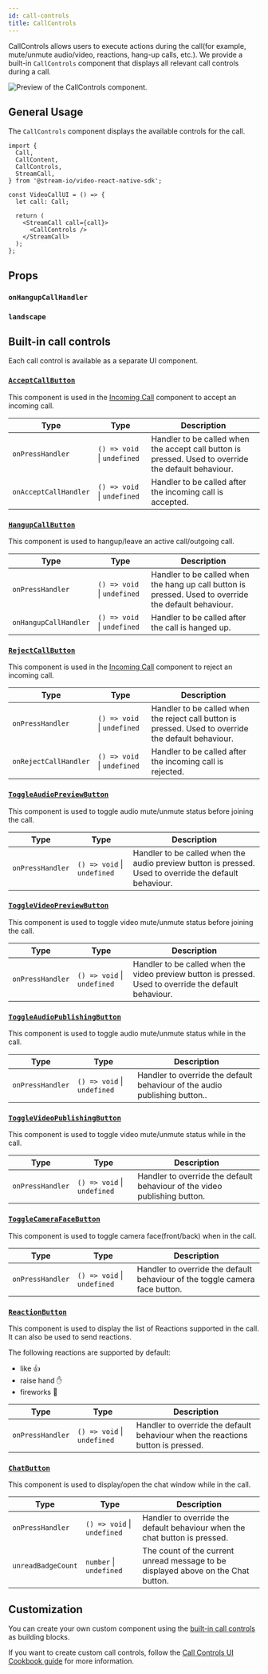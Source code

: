 ```yaml
---
id: call-controls
title: CallControls
---
```



CallControls allows users to execute actions during the call(for example, mute/unmute audio/video, reactions, hang-up calls, etc.).
We provide a built-in `CallControls` component that displays all relevant call controls during a call.

![Preview of the CallControls component.](../../assets/04-ui-components/call/call-controls/call-controls.png)

## General Usage

The `CallControls` component displays the available controls for the call.

```tsx {13}
import {
  Call,
  CallContent,
  CallControls,
  StreamCall,
} from '@stream-io/video-react-native-sdk';

const VideoCallUI = () => {
  let call: Call;

  return (
    <StreamCall call={call}>
      <CallControls />
    </StreamCall>
  );
};
```

## Props

### `onHangupCallHandler`

<OnHangupCallHandler />

### `landscape`

<LandScape />

## Built-in call controls

Each call control is available as a separate UI component.

### [`AcceptCallButton`](https://github.com/GetStream/stream-video-js/blob/main/packages/react-native-sdk/src/components/Call/CallControls/AcceptCallButton.tsx)

This component is used in the [Incoming Call](../incoming-call) component to accept an incoming call.

| Type                  | Type                        | Description                                                                                          |
| --------------------- | --------------------------- | ---------------------------------------------------------------------------------------------------- |
| `onPressHandler`      | `() => void` \| `undefined` | Handler to be called when the accept call button is pressed. Used to override the default behaviour. |
| `onAcceptCallHandler` | `() => void` \| `undefined` | Handler to be called after the incoming call is accepted.                                            |

### [`HangupCallButton`](https://github.com/GetStream/stream-video-js/blob/main/packages/react-native-sdk/src/components/Call/CallControls/HangupCallButton.tsx)

This component is used to hangup/leave an active call/outgoing call.

| Type                  | Type                        | Description                                                                                           |
| --------------------- | --------------------------- | ----------------------------------------------------------------------------------------------------- |
| `onPressHandler`      | `() => void` \| `undefined` | Handler to be called when the hang up call button is pressed. Used to override the default behaviour. |
| `onHangupCallHandler` | `() => void` \| `undefined` | Handler to be called after the call is hanged up.                                                     |

### [`RejectCallButton`](https://github.com/GetStream/stream-video-js/blob/main/packages/react-native-sdk/src/components/Call/CallControls/RejectCallButton.tsx)

This component is used in the [Incoming Call](../incoming-call) component to reject an incoming call.

| Type                  | Type                        | Description                                                                                          |
| --------------------- | --------------------------- | ---------------------------------------------------------------------------------------------------- |
| `onPressHandler`      | `() => void` \| `undefined` | Handler to be called when the reject call button is pressed. Used to override the default behaviour. |
| `onRejectCallHandler` | `() => void` \| `undefined` | Handler to be called after the incoming call is rejected.                                            |

### [`ToggleAudioPreviewButton`](https://github.com/GetStream/stream-video-js/blob/main/packages/react-native-sdk/src/components/Call/CallControls/ToggleAudioPreviewButton.tsx)

This component is used to toggle audio mute/unmute status before joining the call.

| Type             | Type                        | Description                                                                                            |
| ---------------- | --------------------------- | ------------------------------------------------------------------------------------------------------ |
| `onPressHandler` | `() => void` \| `undefined` | Handler to be called when the audio preview button is pressed. Used to override the default behaviour. |

### [`ToggleVideoPreviewButton`](https://github.com/GetStream/stream-video-js/blob/main/packages/react-native-sdk/src/components/Call/CallControls/ToggleVideoPreviewButton.tsx)

This component is used to toggle video mute/unmute status before joining the call.

| Type             | Type                        | Description                                                                                            |
| ---------------- | --------------------------- | ------------------------------------------------------------------------------------------------------ |
| `onPressHandler` | `() => void` \| `undefined` | Handler to be called when the video preview button is pressed. Used to override the default behaviour. |

### [`ToggleAudioPublishingButton`](https://github.com/GetStream/stream-video-js/blob/main/packages/react-native-sdk/src/components/Call/CallControls/ToggleAudioPublishingButton.tsx)

This component is used to toggle audio mute/unmute status while in the call.

| Type             | Type                        | Description                                                                |
| ---------------- | --------------------------- | -------------------------------------------------------------------------- |
| `onPressHandler` | `() => void` \| `undefined` | Handler to override the default behaviour of the audio publishing button.. |

### [`ToggleVideoPublishingButton`](https://github.com/GetStream/stream-video-js/blob/main/packages/react-native-sdk/src/components/Call/CallControls/ToggleVideoPublishingButton.tsx)

This component is used to toggle video mute/unmute status while in the call.

| Type             | Type                        | Description                                                               |
| ---------------- | --------------------------- | ------------------------------------------------------------------------- |
| `onPressHandler` | `() => void` \| `undefined` | Handler to override the default behaviour of the video publishing button. |

### [`ToggleCameraFaceButton`](https://github.com/GetStream/stream-video-js/blob/main/packages/react-native-sdk/src/components/Call/CallControls/ToggleCameraFaceButton.tsx)

This component is used to toggle camera face(front/back) when in the call.

| Type             | Type                        | Description                                                                 |
| ---------------- | --------------------------- | --------------------------------------------------------------------------- |
| `onPressHandler` | `() => void` \| `undefined` | Handler to override the default behaviour of the toggle camera face button. |

### [`ReactionButton`](https://github.com/GetStream/stream-video-js/blob/main/packages/react-native-sdk/src/components/Call/CallControls/ReactionButton.tsx)

This component is used to display the list of Reactions supported in the call. It can also be used to send reactions.

The following reactions are supported by default:

- like 👍
- raise hand ✋
- fireworks 🎉

| Type             | Type                        | Description                                                                     |
| ---------------- | --------------------------- | ------------------------------------------------------------------------------- |
| `onPressHandler` | `() => void` \| `undefined` | Handler to override the default behaviour when the reactions button is pressed. |

### [`ChatButton`](https://github.com/GetStream/stream-video-js/blob/main/packages/react-native-sdk/src/components/Call/CallControls/ChatButton.tsx)

This component is used to display/open the chat window while in the call.

| Type               | Type                        | Description                                                                       |
| ------------------ | --------------------------- | --------------------------------------------------------------------------------- |
| `onPressHandler`   | `() => void` \| `undefined` | Handler to override the default behaviour when the chat button is pressed.        |
| `unreadBadgeCount` | `number` \| `undefined`     | The count of the current unread message to be displayed above on the Chat button. |

## Customization

You can create your own custom component using the [built-in call controls](#built-in-call-controls) as building blocks.

If you want to create custom call controls, follow the [Call Controls UI Cookbook guide](../../../ui-cookbook/replacing-call-controls/) for more information.
